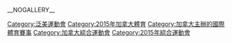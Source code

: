 {{Catmore}}
{{Commons category|2015 Pan American Games}}
__NOGALLERY__
[[Category:泛美運動會|Category:泛美運動會]]
[[Category:2015年加拿大體育|Category:2015年加拿大體育]]
[[Category:加拿大主辦的國際體育賽事|Category:加拿大主辦的國際體育賽事]]
[[Category:加拿大綜合運動會|Category:加拿大綜合運動會]]
[[Category:2015年綜合運動會|Category:2015年綜合運動會]]